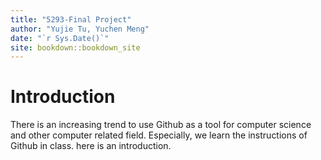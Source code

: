 ```yaml
--- 
title: "5293-Final Project"
author: "Yujie Tu, Yuchen Meng"
date: "`r Sys.Date()`"
site: bookdown::bookdown_site
---
```


# Introduction

There is an increasing trend to use Github as a tool for computer science and other computer related field. Especially, we learn the instructions of Github in class.
here is an introduction.